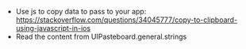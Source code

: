 - Use js to copy data to pass to your app: https://stackoverflow.com/questions/34045777/copy-to-clipboard-using-javascript-in-ios
- Read the content from UIPasteboard.general.strings

